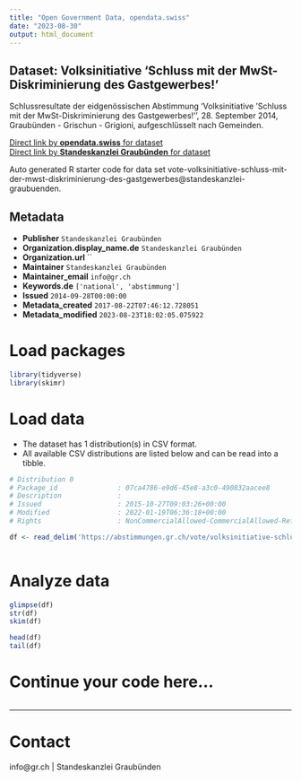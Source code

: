 ```yaml
---
title: "Open Government Data, opendata.swiss"
date: "2023-08-30"
output: html_document
---
```


## Dataset: Volksinitiative 'Schluss mit der MwSt-Diskriminierung des Gastgewerbes!'

Schlussresultate der eidgenössischen Abstimmung 'Volksinitiative 'Schluss mit der MwSt-Diskriminierung des Gastgewerbes!'', 28. September 2014, Graubünden - Grischun - Grigioni, aufgeschlüsselt nach Gemeinden.

[Direct link by **opendata.swiss** for dataset](https://opendata.swiss/de/dataset/volksinitiative-schluss-mit-der-mwst-diskriminierung-des-gastgewerbes)<br>
[Direct link by **Standeskanzlei Graubünden** for dataset](https://abstimmungen.gr.ch/vote/volksinitiative-schluss-mit-der-mwst-diskriminierung-des-gastgewerbes/data)

Auto generated R starter code for data set vote-volksinitiative-schluss-mit-der-mwst-diskriminierung-des-gastgewerbes@standeskanzlei-graubuenden.

## Metadata

- **Publisher** `Standeskanzlei Graubünden`
- **Organization.display_name.de** `Standeskanzlei Graubünden`
- **Organization.url** ``
- **Maintainer** `Standeskanzlei Graubünden`
- **Maintainer_email** `info@gr.ch`
- **Keywords.de** `['national', 'abstimmung']`
- **Issued** `2014-09-28T00:00:00`
- **Metadata_created** `2017-08-22T07:46:12.728051`
- **Metadata_modified** `2023-08-23T18:02:05.075922`


# Load packages

```r

library(tidyverse)
library(skimr)

```

# Load data

-   The dataset has 1 distribution(s) in CSV format.
-   All available CSV distributions are listed below and can be read into a tibble.

```r

# Distribution 0
# Package_id               : 07ca4786-e9d6-45e8-a3c0-490832aacee8
# Description              : 
# Issued                   : 2015-10-27T09:03:26+00:00
# Modified                 : 2022-01-19T06:36:18+00:00
# Rights                   : NonCommercialAllowed-CommercialAllowed-ReferenceRequired

df <- read_delim('https://abstimmungen.gr.ch/vote/volksinitiative-schluss-mit-der-mwst-diskriminierung-des-gastgewerbes/data-csv')



```

# Analyze data

```r

glimpse(df)
str(df)
skim(df)

head(df)
tail(df)

```

# Continue your code here...

```r

```

------------------------------------------------------------------------

# Contact

info@gr.ch | Standeskanzlei Graubünden
